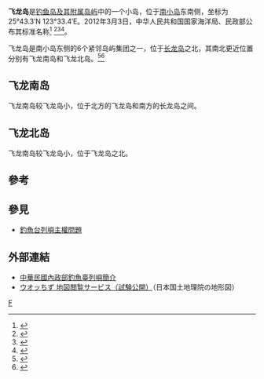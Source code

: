{{NoteTA
|G1=钓鱼台
}}
{{Infobox disputed islands
| plural = yes
| name             = 飞龙岛
| image name       = Bei_nanxiaodao.PNG
| image caption    = 飞龙岛
| image size       = 320px
| locator map      = Senkaku-Diaoyu-Tiaoyu-Islan.jpg
| map_custom       =
| native name      =
| native name link =
| other_names      = 
| location         = 太平洋
| coordinates      = {{Coord|25|43.3|N|123|33.4|E|type:isle|display=inline}}
| archipelago      =
| total islands    = 1 岛礁
| major islands    = 
| length           =
| width            =
| coastline        = 
| highest mount    = 
| elevation        = {{convert|28|m|ft}}
| country claim                        = {{flag|People's Republic of China}}
| country claim divisions title   = 省
| country claim divisions         = [[台湾省_(中华人民共和国)|台湾省]] 
| country claim capital city            =
| country claim largest city            =
| country claim largest city population =
| country claim leader title            =
| country claim leader name             =
| country 1 claim                       = {{flag|Republic of China (Taiwan)}}
| country 1 claim divisions title   = -{里}-
| country 1 claim divisions         = [[宜蘭縣|宜蘭縣]][[頭城鎮|頭城鎮]]大溪里
| country 1 claim capital city            =
| country 1 claim largest city            =
| country 1 claim largest city population =
| country 1 claim leader title            =
| country 1 claim leader name             =
| country 2 claim                       = {{JPN}}
| country 2 claim divisions title   = 市
| country 2 claim divisions         = [[冲绳县|冲绳县]][[石垣市|石垣市]] 
| country 2 claim capital city            =
| country 2 claim largest city            =
| country 2 claim largest city population =
| country 2 claim leader title            =
| country 2 claim leader name             =
| country                              = 
| country admin divisions title   = 
| country admin divisions         = 
| country capital city            =
| country largest city            =
| country largest city population =
| country leader title            =
| country leader name             =
| population       = 0
| population as of =
| density          =
| ethnic groups    =
| additional info  =
}}

'''飞龙岛'''是[[钓鱼岛及其附属岛屿|钓鱼岛及其附属岛屿]]中的一个小岛，位于[[南小岛|南小岛]]东南侧，坐标为25°43.3′N 123°33.4′E。2012年3月3日，中华人民共和国国家海洋局、民政部公布其标准名称<ref>{{Cite book|title=核心利益之领土主权|last=陈振华编著|first=|publisher=北京：测绘出版社|year=2013.12|isbn=978-7-5030-3311-7|location=|pages=165-166}}</ref>
<ref>{{Cite book|title=中国海洋权益争端的国际法分析|last=冯学智主编|first=|publisher=北京：中国政法大学出版社|year=2013.03|isbn=978-7-5620-4628-8|location=|pages=102-105}}</ref><ref>{{Cite book|title=钓鱼岛|last=疏震娅，张海文著|first=|publisher=北京：五洲传播出版社|year=2014.11|isbn=978-7-5085-2902-8|location=|pages=1-50}}</ref><ref>{{Cite book|title=中国海岛开发与保护 地理学视角|last=张耀光编|first=|publisher=北京：海洋出版社|year=2012.06|isbn=978-7-5027-8291-7|location=|pages=126-128}}</ref>。

飞龙岛是南小岛东侧的6个紧邻岛屿集团之一，位于[[长龙岛|长龙岛]]之北，其南北更近位置分别有飞龙南岛和飞龙北岛。<ref>{{Cite web |url= http://politics.people.com.cn/n/2012/0921/c1001-19076819.html |title= 海洋局、民政部公布我国钓鱼岛海域部分地理实体标准名称 |date=2012年9月21日 |publisher= 《[[人民网|人民网]]》 |language= 中文 |accessdate=2012年9月21日  |quote=  }}</ref><ref>{{cite web|title= 钓鱼岛海域部分地理实体标准名称公布|url=http://news.sina.com.cn/c/2012-09-22/091025229896.shtml}}</ref>

==飞龙南岛==
飞龙南岛较飞龙岛小，位于北方的飞龙岛和南方的长龙岛之间。
==飞龙北岛==
飞龙南岛较飞龙岛小，位于飞龙岛之北。
==參考==
{{Reflist}}

==參見==
*[[釣魚台列嶼主權問題|釣魚台列嶼主權問題]]

== 外部連結 ==
* [https://web.archive.org/web/20120614114615/http://maritimeinfo.moi.gov.tw/marineweb/layout_C10.aspx 中華民國內政部釣魚臺列嶼簡介]{{zh-hant}}
* [http://watchizu.gsi.go.jp/ ウオッちず 地図閲覧サービス（試験公開）]（日本国土地理院の地形図）{{ja}}
{{钓鱼岛及其附属岛屿}}

[[Category:釣魚台列嶼|F]]